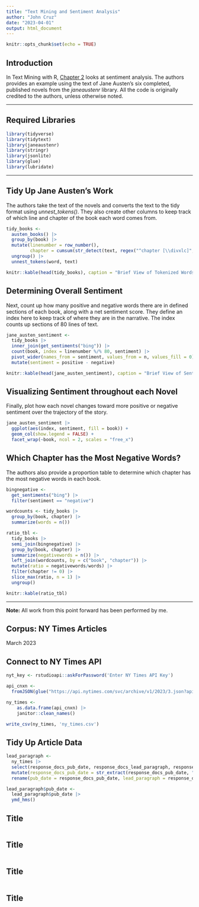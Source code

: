 ```yaml
---
title: "Text Mining and Sentiment Analysis"
author: "John Cruz"
date: "2023-04-01"
output: html_document
---
```


```r
knitr::opts_chunk$set(echo = TRUE)
```

## Introduction

In Text Mining with R, [Chapter 2](https://www.tidytextmining.com/sentiment.html) looks at sentiment analysis. The authors provides an example using the text of Jane Austen’s six completed, published novels from the *janeaustenr* library. All the code is originally credited to the authors, unless otherwise noted.

---

## Required Libraries

```r
library(tidyverse)
library(tidytext)
library(janeaustenr)
library(stringr)
library(jsonlite)
library(glue)
library(lubridate)
```

---

## Tidy Up Jane Austen's Work

The authors take the text of the novels and converts the text to the tidy format using *unnest_tokens()*. They also create other columns to keep track of which line and chapter of the book each word comes from. 

```r
tidy_books <- 
  austen_books() |> 
  group_by(book) |> 
  mutate(linenumber = row_number(),
         chapter = cumsum(str_detect(text, regex("^chapter [\\divxlc]", ignore_case = TRUE)))) |> 
  ungroup() |> 
  unnest_tokens(word, text)

knitr::kable(head(tidy_books), caption = "Brief View of Tokenized Words")
```

## Determining Overall Sentiment

Next, count up how many positive and negative words there are in defined sections of each book, along with a net sentiment score. They define an index here to keep track of where they are in the narrative. The index counts up sections of 80 lines of text.

```r
jane_austen_sentiment <- 
  tidy_books |>
  inner_join(get_sentiments("bing")) |>
  count(book, index = linenumber %/% 80, sentiment) |>
  pivot_wider(names_from = sentiment, values_from = n, values_fill = 0) |> 
  mutate(sentiment = positive - negative)

knitr::kable(head(jane_austen_sentiment), caption = "Brief View of Sentiment Scores by Indexing")
```

## Visualizing Sentiment throughout each Novel

Finally, plot how each novel changes toward more positive or negative sentiment over the trajectory of the story.

```r
jane_austen_sentiment |> 
  ggplot(aes(index, sentiment, fill = book)) +
  geom_col(show.legend = FALSE) +
  facet_wrap(~book, ncol = 2, scales = "free_x")
```

## Which Chapter has the Most Negative Words?

The authors also provide a proportion table to determine which chapter has the most negative words in each book. 

```r
bingnegative <- 
  get_sentiments("bing") |> 
  filter(sentiment == "negative")

wordcounts <- tidy_books |>
  group_by(book, chapter) |>
  summarize(words = n())

ratio_tbl <-
  tidy_books |>
  semi_join(bingnegative) |>
  group_by(book, chapter) |>
  summarize(negativewords = n()) |>
  left_join(wordcounts, by = c("book", "chapter")) |>
  mutate(ratio = negativewords/words) |>
  filter(chapter != 0) |>
  slice_max(ratio, n = 1) |> 
  ungroup()

knitr::kable(ratio_tbl)
```

---

**Note:** All work from this point forward has been performed by me. 

## Corpus: NY Times Articles

March 2023

## Connect to NY Times API

```r
nyt_key <- rstudioapi::askForPassword('Enter NY Times API Key')

api_cnxn <- 
  fromJSON(glue("https://api.nytimes.com/svc/archive/v1/2023/3.json?api-key={nyt_key}"), flatten = TRUE)

ny_times <- 
    as.data.frame(api_cnxn) |> 
    janitor::clean_names()

write_csv(ny_times, 'ny_times.csv')
```

## Tidy Up Article Data

```r
lead_paragraph <-
  ny_times |> 
  select(response_docs_pub_date, response_docs_lead_paragraph, response_docs_section_name) |> 
  mutate(response_docs_pub_date = str_extract(response_docs_pub_date, "[:graph:]*(?=\\+)")) |> 
  rename(pub_date = response_docs_pub_date, lead_paragraph = response_docs_lead_paragraph, section = response_docs_section_name)

lead_paragraph$pub_date <- 
  lead_paragraph$pub_date |> 
  ymd_hms()
```

## Title

```r
```

## Title

```r
```

## Title

```r
```

## Title

```r
```






